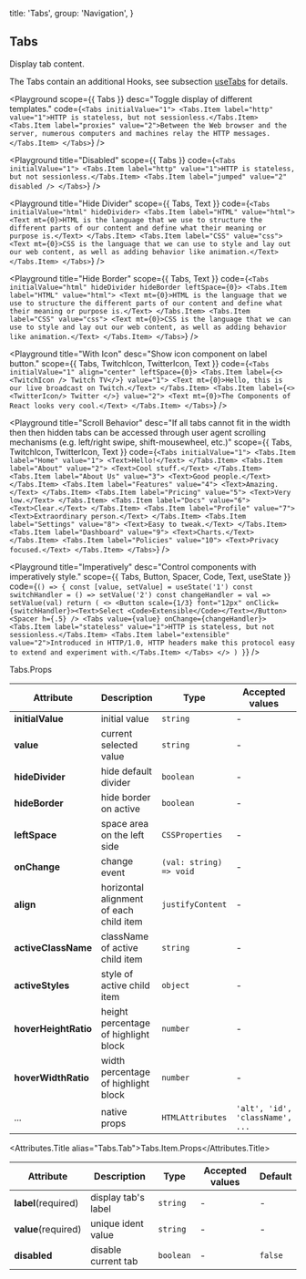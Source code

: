 
  title: 'Tabs',
  group: 'Navigation',
}

## Tabs

Display tab content.

The Tabs contain an additional Hooks, see subsection [useTabs](/hooks/use-tabs) for details.

<Playground
  scope={{ Tabs }}
  desc="Toggle display of different templates."
  code={`
<Tabs initialValue="1">
  <Tabs.Item label="http" value="1">HTTP is stateless, but not sessionless.</Tabs.Item>
  <Tabs.Item label="proxies" value="2">Between the Web browser and the server, numerous computers and machines relay the HTTP messages.</Tabs.Item>
</Tabs>
`}
/>

<Playground
  title="Disabled"
  scope={{ Tabs }}
  code={`
<Tabs initialValue="1">
  <Tabs.Item label="http" value="1">HTTP is stateless, but not sessionless.</Tabs.Item>
  <Tabs.Item label="jumped" value="2" disabled />
</Tabs>
`}
/>

<Playground
  title="Hide Divider"
  scope={{ Tabs, Text }}
  code={`
<Tabs initialValue="html" hideDivider>
  <Tabs.Item label="HTML" value="html">
    <Text mt={0}>HTML is the language that we use to structure the different parts of our content and define what their meaning or purpose is.</Text>
  </Tabs.Item>
  <Tabs.Item label="CSS" value="css">
    <Text mt={0}>CSS is the language that we can use to style and lay out our web content,
    as well as adding behavior like animation.</Text>
  </Tabs.Item>
</Tabs>
`}
/>

<Playground
  title="Hide Border"
  scope={{ Tabs, Text }}
  code={`
<Tabs initialValue="html" hideDivider hideBorder leftSpace={0}>
  <Tabs.Item label="HTML" value="html">
    <Text mt={0}>HTML is the language that we use to structure the different parts of our content and define what their meaning or purpose is.</Text>
  </Tabs.Item>
  <Tabs.Item label="CSS" value="css">
    <Text mt={0}>CSS is the language that we can use to style and lay out our web content,
    as well as adding behavior like animation.</Text>
  </Tabs.Item>
</Tabs>
`}
/>

<Playground
  title="With Icon"
  desc="Show icon component on label button."
  scope={{ Tabs, TwitchIcon, TwitterIcon, Text }}
  code={`
<Tabs initialValue="1" align="center" leftSpace={0}>
 <Tabs.Item label={<><TwitchIcon /> Twitch TV</>} value="1">
    <Text mt={0}>Hello, this is our live broadcast on Twitch.</Text>
  </Tabs.Item>
  <Tabs.Item label={<><TwitterIcon/> Twitter </>} value="2">
    <Text mt={0}>The Components of React looks very cool.</Text>
  </Tabs.Item>
</Tabs>
`}
/>

<Playground
  title="Scroll Behavior"
  desc="If all tabs cannot fit in the width then then hidden tabs can be accessed through user agent scrolling mechanisms (e.g. left/right swipe, shift-mousewheel, etc.)"
  scope={{ Tabs, TwitchIcon, TwitterIcon, Text }}
  code={`
<Tabs initialValue="1">
  <Tabs.Item label="Home" value="1">
    <Text>Hello!</Text>
  </Tabs.Item>
  <Tabs.Item label="About" value="2">
    <Text>Cool stuff.</Text>
  </Tabs.Item>
  <Tabs.Item label="About Us" value="3">
    <Text>Good people.</Text>
  </Tabs.Item>
  <Tabs.Item label="Features" value="4">
    <Text>Amazing.</Text>
  </Tabs.Item>
  <Tabs.Item label="Pricing" value="5">
    <Text>Very low.</Text>
  </Tabs.Item>
  <Tabs.Item label="Docs" value="6">
    <Text>Clear.</Text>
  </Tabs.Item>
  <Tabs.Item label="Profile" value="7">
    <Text>Extraordinary person.</Text>
  </Tabs.Item>
  <Tabs.Item label="Settings" value="8">
    <Text>Easy to tweak.</Text>
  </Tabs.Item>
  <Tabs.Item label="Dashboard" value="9">
    <Text>Charts.</Text>
  </Tabs.Item>
  <Tabs.Item label="Policies" value="10">
    <Text>Privacy focused.</Text>
  </Tabs.Item>
</Tabs>
`}
/>

<Playground
  title="Imperatively"
  desc="Control components with imperatively style."
  scope={{ Tabs, Button, Spacer, Code, Text, useState }}
  code={`
() => {
  const [value, setValue] = useState('1')
  const switchHandler = () => setValue('2')
  const changeHandler = val => setValue(val)
  return (
    <>
      <Button scale={1/3} font="12px" onClick={switchHandler}><Text>Select <Code>Extensible</Code></Text></Button>
      <Spacer h={.5} />
      <Tabs value={value} onChange={changeHandler}>
        <Tabs.Item label="stateless" value="1">HTTP is stateless, but not sessionless.</Tabs.Item>
        <Tabs.Item label="extensible" value="2">Introduced in HTTP/1.0, HTTP headers make this protocol easy to extend and experiment with.</Tabs.Item>
      </Tabs>
    </>
  )
}
`}
/>

<Attributes edit="/pages/components/tabs.mdx">
<Attributes.Title>Tabs.Props</Attributes.Title>

| Attribute            | Description                             | Type                    | Accepted values                 | Default |
| -------------------- | --------------------------------------- | ----------------------- | ------------------------------- | ------- |
| **initialValue**     | initial value                           | `string`                | -                               | -       |
| **value**            | current selected value                  | `string`                | -                               | -       |
| **hideDivider**      | hide default divider                    | `boolean`               | -                               | `false` |
| **hideBorder**       | hide border on active                   | `boolean`               | -                               | `false` |
| **leftSpace**        | space area on the left side             | `CSSProperties`         | -                               | `12px`  |
| **onChange**         | change event                            | `(val: string) => void` | -                               | -       |
| **align**            | horizontal alignment of each child item | `justifyContent`        | -                               | `left`  |
| **activeClassName**  | className of active child item          | `string`                | -                               | -       |
| **activeStyles**     | style of active child item              | `object`                | -                               | -       |
| **hoverHeightRatio** | height percentage of highlight block    | `number`                | -                               | 0.7     |
| **hoverWidthRatio**  | width percentage of highlight block     | `number`                | -                               | 1.15    |
| ...                  | native props                            | `HTMLAttributes`        | `'alt', 'id', 'className', ...` | -       |

<Attributes.Title alias="Tabs.Tab">Tabs.Item.Props</Attributes.Title>

| Attribute           | Description         | Type      | Accepted values | Default |
| ------------------- | ------------------- | --------- | --------------- | ------- |
| **label**(required) | display tab's label | `string`  | -               | -       |
| **value**(required) | unique ident value  | `string`  | -               | -       |
| **disabled**        | disable current tab | `boolean` | -               | `false` |

</Attributes>
